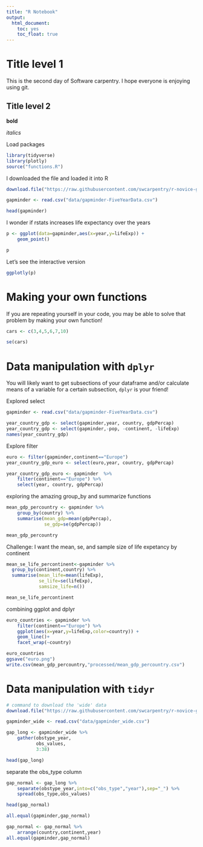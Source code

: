 ```yaml
---
title: "R Notebook"
output:
  html_document:
    toc: yes
    toc_float: true
---
```


# Title level 1

This is the second day of Software carpentry.
I hope everyone is enjoying using git.

## Title level 2

**bold**

*italics*

Load packages
```r
library(tidyverse)
library(plotly)
source("functions.R")
```



I downloaded the file and loaded it into R
```r
download.file("https://raw.githubusercontent.com/swcarpentry/r-novice-gapminder/gh-pages/_episodes_rmd/data/gapminder-FiveYearData.csv", destfile = "data/gapminder-FiveYearData.csv")

gapminder <- read.csv("data/gapminder-FiveYearData.csv")

head(gapminder)
```

I wonder if rstats increases life expectancy over the years


```r
p <- ggplot(data=gapminder,aes(x=year,y=lifeExp)) +
    geom_point()

p
```

Let's see the interactive version

```r
ggplotly(p)
```

# Making your own functions

If you are repeating yourself in your code, you may be able to solve that problem by making your own function!


```r


cars <- c(3,4,5,6,7,10)

se(cars)
```


# Data manipulation with `dplyr`

You will likely want to get subsections of your dataframe and/or calculate means of a variable for a certain subsection, `dplyr` is your friend!

Explored select

```r
gapminder <- read.csv("data/gapminder-FiveYearData.csv")

year_country_gdp <- select(gapminder,year, country, gdpPercap)
year_country_gdp <- select(gapminder,-pop, -continent, -lifeExp)
names(year_country_gdp)

```

Explore filter

```r
euro <- filter(gapminder,continent=="Europe")
year_country_gdp_euro <- select(euro,year, country, gdpPercap)

year_country_gdp_euro <- gapminder  %>% 
    filter(continent=="Europe") %>% 
    select(year, country, gdpPercap)
```


exploring the amazing group_by and summarize functions

```r
mean_gdp_percountry <- gapminder %>% 
    group_by(country) %>% 
    summarise(mean_gdp=mean(gdpPercap),
              se_gdp=se(gdpPercap))

mean_gdp_percountry
```

Challenge: I want the mean, se, and sample size of life expetancy by continent
```r
mean_se_life_percontinent<-gapminder %>% 
  group_by(continent,country) %>% 
  summarise(mean_life=mean(lifeExp),
            se_life=se(lifeExp),
            samsize_life=n())

mean_se_life_percontinent
```

combining ggplot and dplyr

```r
euro_countries <- gapminder %>% 
    filter(continent=="Europe") %>% 
    ggplot(aes(x=year,y=lifeExp,color=country)) +
    geom_line()+
    facet_wrap(~country)

euro_countries
ggsave("euro.png")
write.csv(mean_gdp_percountry,"processed/mean_gdp_percountry.csv")
```


# Data manipulation with `tidyr`

```r
# command to download the 'wide' data
download.file("https://raw.githubusercontent.com/swcarpentry/r-novice-gapminder/gh-pages/data/gapminder_wide.csv", destfile = "data/gapminder_wide.csv")

gapminder_wide <- read.csv("data/gapminder_wide.csv")

gap_long <- gapminder_wide %>% 
    gather(obstype_year,
           obs_values,
           3:38)

head(gap_long)
```

separate the obs_type column

```r
gap_normal <- gap_long %>% 
    separate(obstype_year,into=c("obs_type","year"),sep="_") %>% 
    spread(obs_type,obs_values)

head(gap_normal)

all.equal(gapminder,gap_normal)
```

```r
gap_normal <- gap_normal %>% 
    arrange(country,continent,year)
all.equal(gapminder,gap_normal)

```




